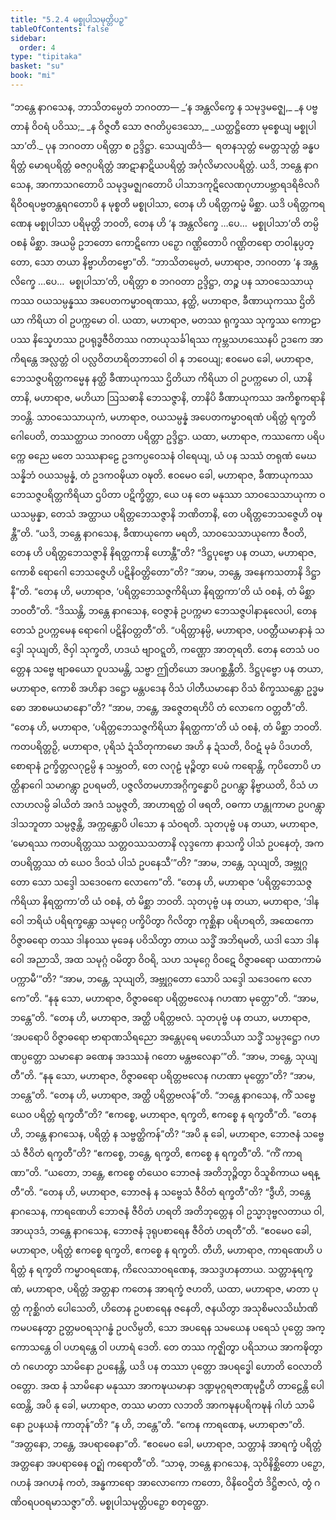 ```yaml
---
title: "5.2.4 မစ္စုပါသမုတ္တိပဉှ"
tableOfContents: false
sidebar:
  order: 4
type: "tipitaka"
basket: "su"
book: "mi"
---
```



<DynamicBreadcrumb />

<Division number="133" book="mi" e="ch" v="28">

<Paragraph number="704" book="mi">
“ဘန္တေ နာဂသေန, ဘာသိတမ္ပေတံ ဘဂဝတာ—
</Paragraph>

<Paragraph number="705" type="verses" book="mi">
_‘န အန္တလိက္ခေ န သမုဒ္ဒမဇ္ဈေ,_  
_န ပဗ္ဗတာနံ ဝိဝရံ ပဝိဿ;_  
_န ဝိဇ္ဇတီ သော ဇဂတိပ္ပဒေသော,_  
_ယတ္ထဋ္ဌိတော မုစ္စေယျ မစ္စုပါသာ’တိ._  

</Paragraph>

<Paragraph number="706" book="mi">
ပုန ဘဂဝတာ ပရိတ္တာ စ ဥဒ္ဒိဋ္ဌာ. သေယျထိဒံ—  ရတနသုတ္တံ မေတ္တသုတ္တံ ခန္ဓပရိတ္တံ မောရပရိတ္တံ ဓဇဂ္ဂပရိတ္တံ အာဋာနာဋိယပရိတ္တံ အင်္ဂုလိမာလပရိတ္တံ. ယဒိ, ဘန္တေ နာဂသေန, အာကာသဂတောပိ သမုဒ္ဒမဇ္ဈဂတောပိ ပါသာဒကုဋိလေဏဂုဟာပဗ္ဘာရဒရိဗိလဂိရိဝိဝရပဗ္ဗတန္တရဂတောပိ န မုစ္စတိ မစ္စုပါသာ, တေန ဟိ ပရိတ္တကမ္မံ မိစ္ဆာ. ယဒိ ပရိတ္တကရဏေန မစ္စုပါသာ ပရိမုတ္တိ ဘဝတိ, တေန ဟိ ‘န အန္တလိက္ခေ …ပေ…  မစ္စုပါသာ’တိ တမ္ပိ ဝစနံ မိစ္ဆာ. အယမ္ပိ ဥဘတော ကောဋိကော ပဉှော ဂဏ္ဌိတောပိ ဂဏ္ဌိတရော တဝါနုပ္ပတ္တော, သော တယာ နိဗ္ဗာဟိတဗ္ဗော”တိ.
</Paragraph>

<Paragraph number="707" book="mi">
“ဘာသိတမ္ပေတံ, မဟာရာဇ, ဘဂဝတာ ‘န အန္တလိက္ခေ …ပေ…  မစ္စုပါသာ’တိ, ပရိတ္တာ စ ဘဂဝတာ ဥဒ္ဒိဋ္ဌာ, တဉ္စ ပန သာဝသေသာယုကဿ ဝယသမ္ပန္နဿ အပေတကမ္မာဝရဏဿ, နတ္ထိ, မဟာရာဇ, ခီဏာယုကဿ ဌိတိယာ ကိရိယာ ဝါ ဥပက္ကမော ဝါ.
</Paragraph>

<Paragraph number="708" book="mi">
ယထာ, မဟာရာဇ, မတဿ ရုက္ခဿ သုက္ခဿ ကောဠာပဿ နိသ္နေဟဿ ဥပရုဒ္ဓဇီဝိတဿ ဂတာယုသင်္ခါရဿ ကုမ္ဘသဟဿေနပိ ဥဒကေ အာကိရန္တေ အလ္လတ္တံ ဝါ ပလ္လဝိတဟရိတဘာဝေါ ဝါ န ဘဝေယျ; ဧဝမေဝ ခေါ, မဟာရာဇ, ဘေသဇ္ဇပရိတ္တကမ္မေန နတ္ထိ ခီဏာယုကဿ ဌိတိယာ ကိရိယာ ဝါ ဥပက္ကမော ဝါ, ယာနိ တာနိ, မဟာရာဇ, မဟိယာ ဩသဓာနိ ဘေသဇ္ဇာနိ, တာနိပိ ခီဏာယုကဿ အကိစ္စကရာနိ ဘဝန္တိ. သာဝသေသာယုကံ, မဟာရာဇ, ဝယသမ္ပန္နံ အပေတကမ္မာဝရဏံ ပရိတ္တံ ရက္ခတိ ဂေါပေတိ, တဿတ္ထာယ ဘဂဝတာ ပရိတ္တာ ဥဒ္ဒိဋ္ဌာ.
</Paragraph>

<Paragraph number="709" book="mi">
ယထာ, မဟာရာဇ, ကဿကော ပရိပက္ကေ ဓညေ မတေ သဿနာဠေ ဥဒကပ္ပဝေသနံ ဝါရေယျ, ယံ ပန သဿံ တရုဏံ မေဃသန္နိဘံ ဝယသမ္ပန္နံ, တံ ဥဒကဝဍ္ဎိယာ ဝဍ္ဎတိ. ဧဝမေဝ ခေါ, မဟာရာဇ, ခီဏာယုကဿ ဘေသဇ္ဇပရိတ္တကိရိယာ ဌပိတာ ပဋိက္ခိတ္တာ, ယေ ပန တေ မနုဿာ သာဝသေသာယုကာ ဝယသမ္ပန္နာ, တေသံ အတ္ထာယ ပရိတ္တဘေသဇ္ဇာနိ ဘဏိတာနိ, တေ ပရိတ္တဘေသဇ္ဇေဟိ ဝဍ္ဎန္တီ”တိ.
</Paragraph>

<Paragraph number="710" book="mi">
“ယဒိ, ဘန္တေ နာဂသေန, ခီဏာယုကော မရတိ, သာဝသေသာယုကော ဇီဝတိ, တေန ဟိ ပရိတ္တဘေသဇ္ဇာနိ နိရတ္ထကာနိ ဟောန္တီ”တိ? “ဒိဋ္ဌပုဗ္ဗော ပန တယာ, မဟာရာဇ, ကောစိ ရောဂေါ ဘေသဇ္ဇေဟိ ပဋိနိဝတ္တိတော”တိ? “အာမ, ဘန္တေ, အနေကသတာနိ ဒိဋ္ဌာနီ”တိ. “တေန ဟိ, မဟာရာဇ, ‘ပရိတ္တဘေသဇ္ဇကိရိယာ နိရတ္ထကာ’တိ ယံ ဝစနံ, တံ မိစ္ဆာ ဘဝတီ”တိ.
</Paragraph>

<Paragraph number="711" book="mi">
“ဒိဿန္တိ, ဘန္တေ နာဂသေန, ဝေဇ္ဇာနံ ဥပက္ကမာ ဘေသဇ္ဇပါနာနုလေပါ, တေန တေသံ ဥပက္ကမေန ရောဂေါ ပဋိနိဝတ္တတီ”တိ. “ပရိတ္တာနမ္ပိ, မဟာရာဇ, ပဝတ္တီယမာနာနံ သဒ္ဒေါ သုယျတိ, ဇိဝှါ သုက္ခတိ, ဟဒယံ ဗျာဝဋ္ဋတိ, ကဏ္ဌော အာတုရတိ. တေန တေသံ ပဝတ္တေန သဗ္ဗေ ဗျာဓယော ဝူပသမန္တိ, သဗ္ဗာ ဤတိယော အပဂစ္ဆန္တီတိ.
</Paragraph>

<Paragraph number="712" book="mi">
ဒိဋ္ဌပုဗ္ဗော ပန တယာ, မဟာရာဇ, ကောစိ အဟိနာ ဒဋ္ဌော မန္တပဒေန ဝိသံ ပါတီယမာနော ဝိသံ စိက္ခဿန္တော ဥဒ္ဓမဓော အာစမယမာနော”တိ? “အာမ, ဘန္တေ, အဇ္ဇေတရဟိပိ တံ လောကေ ဝတ္တတီ”တိ. “တေန ဟိ, မဟာရာဇ, ‘ပရိတ္တဘေသဇ္ဇကိရိယာ နိရတ္ထကာ’တိ ယံ ဝစနံ, တံ မိစ္ဆာ ဘဝတိ. ကတပရိတ္တဉှိ, မဟာရာဇ, ပုရိသံ ဍံသိတုကာမော အဟိ န ဍံသတိ, ဝိဝဋံ မုခံ ပိဒဟတိ, စောရာနံ ဥက္ခိတ္တလဂုဠမ္ပိ န သမ္ဘဝတိ, တေ လဂုဠံ မုဉ္စိတွာ ပေမံ ကရောန္တိ, ကုပိတောပိ ဟတ္ထိနာဂေါ သမာဂန္တွာ ဥပရမတိ, ပဇ္ဇလိတမဟာအဂ္ဂိက္ခန္ဓောပိ ဥပဂန္တွာ နိဗ္ဗာယတိ, ဝိသံ ဟလာဟလမ္ပိ ခါယိတံ အဂဒံ သမ္ပဇ္ဇတိ, အာဟာရတ္ထံ ဝါ ဖရတိ, ဝဓကာ ဟန္တုကာမာ ဥပဂန္တွာ ဒါသဘူတာ သမ္ပဇ္ဇန္တိ, အက္ကန္တောပိ ပါသော န သံဝရတိ.
</Paragraph>

<Paragraph number="713" book="mi">
သုတပုဗ္ဗံ ပန တယာ, မဟာရာဇ, ‘မောရဿ ကတပရိတ္တဿ သတ္တဝဿသတာနိ လုဒ္ဒကော နာသက္ခိ ပါသံ ဥပနေတုံ, အကတပရိတ္တဿ တံ ယေဝ ဒိဝသံ ပါသံ ဥပနေသီ’”တိ? “အာမ, ဘန္တေ, သုယျတိ, အဗ္ဘုဂ္ဂတော သော သဒ္ဒေါ သဒေဝကေ လောကေ”တိ. “တေန ဟိ, မဟာရာဇ ‘ပရိတ္တဘေသဇ္ဇကိရိယာ နိရတ္ထကာ’တိ ယံ ဝစနံ, တံ မိစ္ဆာ ဘဝတိ.
</Paragraph>

<Paragraph number="714" book="mi">
သုတပုဗ္ဗံ ပန တယာ, မဟာရာဇ, ‘ဒါနဝေါ ဘရိယံ ပရိရက္ခန္တော သမုဂ္ဂေ ပက္ခိပိတွာ ဂိလိတွာ ကုစ္ဆိနာ ပရိဟရတိ, အထေကော ဝိဇ္ဇာဓရော တဿ ဒါနဝဿ မုခေန ပဝိသိတွာ တာယ သဒ္ဓိံ အဘိရမတိ, ယဒါ သော ဒါနဝေါ အညာသိ, အထ သမုဂ္ဂံ ဝမိတွာ ဝိဝရိ, သဟ သမုဂ္ဂေ ဝိဝဋေ ဝိဇ္ဇာဓရော ယထာကာမံ ပက္ကာမီ’”တိ? “အာမ, ဘန္တေ, သုယျတိ, အဗ္ဘုဂ္ဂတော သောပိ သဒ္ဒေါ သဒေဝကေ လောကေ”တိ. “နနု သော, မဟာရာဇ, ဝိဇ္ဇာဓရော ပရိတ္တဗလေန ဂဟဏာ မုတ္တော”တိ. “အာမ, ဘန္တေ”တိ. “တေန ဟိ, မဟာရာဇ, အတ္ထိ ပရိတ္တဗလံ.
</Paragraph>

<Paragraph number="715" book="mi">
သုတပုဗ္ဗံ ပန တယာ, မဟာရာဇ, ‘အပရောပိ ဝိဇ္ဇာဓရော ဗာရာဏသိရညော အန္တေပုရေ မဟေသိယာ သဒ္ဓိံ သမ္ပဒုဋ္ဌော ဂဟဏပ္ပတ္တော သမာနော ခဏေန အဒဿနံ ဂတော မန္တဗလေနာ’”တိ. “အာမ, ဘန္တေ, သုယျတီ”တိ. “နနု သော, မဟာရာဇ, ဝိဇ္ဇာဓရော ပရိတ္တဗလေန ဂဟဏာ မုတ္တော”တိ? “အာမ, ဘန္တေ”တိ. “တေန ဟိ, မဟာရာဇ, အတ္ထိ ပရိတ္တဗလန်”တိ.
</Paragraph>

<Paragraph number="716" book="mi">
“ဘန္တေ နာဂသေန, ကိံ သဗ္ဗေယေဝ ပရိတ္တံ ရက္ခတီ”တိ? “ဧကစ္စေ, မဟာရာဇ, ရက္ခတိ, ဧကစ္စေ န ရက္ခတီ”တိ. “တေန ဟိ, ဘန္တေ နာဂသေန, ပရိတ္တံ န သဗ္ဗတ္ထိကန်”တိ? “အပိ နု ခေါ, မဟာရာဇ, ဘောဇနံ သဗ္ဗေသံ ဇီဝိတံ ရက္ခတီ”တိ? “ဧကစ္စေ, ဘန္တေ, ရက္ခတိ, ဧကစ္စေ န ရက္ခတီ”တိ. “ကိံ ကာရဏာ”တိ. “ယတော, ဘန္တေ, ဧကစ္စေ တံယေဝ ဘောဇနံ အတိဘုဉ္ဇိတွာ ဝိသူစိကာယ မရန္တီ”တိ. “တေန ဟိ, မဟာရာဇ, ဘောဇနံ န သဗ္ဗေသံ ဇီဝိတံ ရက္ခတီ”တိ? “ဒွီဟိ, ဘန္တေ နာဂသေန, ကာရဏေဟိ ဘောဇနံ ဇီဝိတံ ဟရတိ အတိဘုတ္တေန ဝါ ဥသ္မာဒုဗ္ဗလတာယ ဝါ, အာယုဒဒံ, ဘန္တေ နာဂသေန, ဘောဇနံ ဒုရုပစာရေန ဇီဝိတံ ဟရတီ”တိ. “ဧဝမေဝ ခေါ, မဟာရာဇ, ပရိတ္တံ ဧကစ္စေ ရက္ခတိ, ဧကစ္စေ န ရက္ခတိ.
</Paragraph>

<Paragraph number="717" book="mi">
တီဟိ, မဟာရာဇ, ကာရဏေဟိ ပရိတ္တံ န ရက္ခတိ ကမ္မာဝရဏေန, ကိလေသာဝရဏေန, အသဒ္ဒဟနတာယ. သတ္တာနုရက္ခဏံ, မဟာရာဇ, ပရိတ္တံ အတ္တနာ ကတေန အာရက္ခံ ဇဟတိ, ယထာ, မဟာရာဇ, မာတာ ပုတ္တံ ကုစ္ဆိဂတံ ပေါသေတိ, ဟိတေန ဥပစာရေန ဇနေတိ, ဇနယိတွာ အသုစိမလသိင်္ဃာဏိကမပနေတွာ ဥတ္တမဝရသုဂန္ဓံ ဥပလိမ္ပတိ, သော အပရေန သမယေန ပရေသံ ပုတ္တေ အက္ကောသန္တေ ဝါ ပဟရန္တေ ဝါ ပဟာရံ ဒေတိ. တေ တဿ ကုဇ္ဈိတွာ ပရိသာယ အာကဍ္ဎိတွာ တံ ဂဟေတွာ သာမိနော ဥပနေန္တိ, ယဒိ ပန တဿာ ပုတ္တော အပရဒ္ဓေါ ဟောတိ ဝေလာတိဝတ္တော. အထ နံ သာမိနော မနုဿာ အာကဍ္ဎယမာနာ ဒဏ္ဍမုဂ္ဂရဇာဏုမုဋ္ဌီဟိ တာဠေန္တိ ပေါထေန္တိ, အပိ နု ခေါ, မဟာရာဇ, တဿ မာတာ လဘတိ အာကဍ္ဎနပရိကဍ္ဎနံ ဂါဟံ သာမိနော ဥပနယနံ ကာတုန်”တိ? “န ဟိ, ဘန္တေ”တိ. “ကေန ကာရဏေန, မဟာရာဇာ”တိ. “အတ္တနော, ဘန္တေ, အပရာဓေနာ”တိ. “ဧဝမေဝ ခေါ, မဟာရာဇ, သတ္တာနံ အာရက္ခံ ပရိတ္တံ အတ္တနော အပရာဓေန ဝဉ္ဈံ ကရောတီ”တိ. “သာဓု, ဘန္တေ နာဂသေန, သုဝိနိစ္ဆိတော ပဉှော, ဂဟနံ အဂဟနံ ကတံ, အန္ဓကာရော အာလောကော ကတော, ဝိနိဝေဌိတံ ဒိဋ္ဌိဇာလံ, တွံ ဂဏိဝရပဝရမာသဇ္ဇာ”တိ.

</Paragraph>
</Division>

<Paragraph number="718" type="center" book="mi">
မစ္စုပါသမုတ္တိပဉှော စတုတ္ထော.
</Paragraph>
